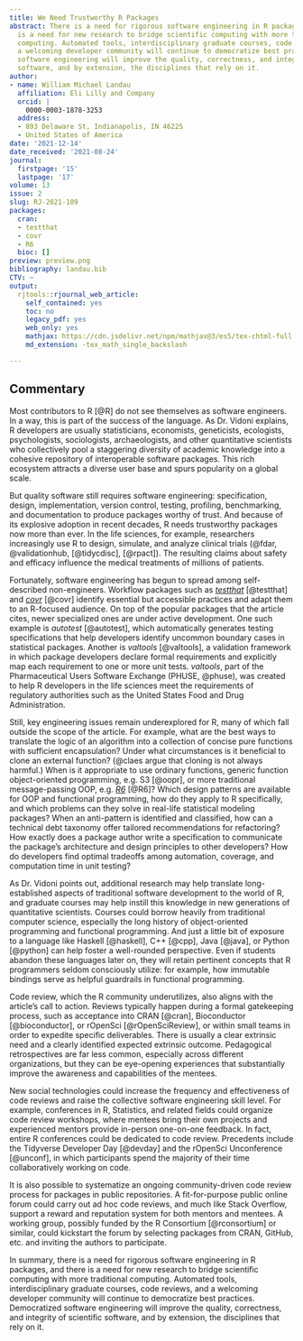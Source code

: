 ```yaml
---
title: We Need Trustworthy R Packages
abstract: There is a need for rigorous software engineering in R packages, and there
  is a need for new research to bridge scientific computing with more traditional
  computing. Automated tools, interdisciplinary graduate courses, code reviews, and
  a welcoming developer community will continue to democratize best practices. Democratized
  software engineering will improve the quality, correctness, and integrity of scientific
  software, and by extension, the disciplines that rely on it.
author:
- name: William Michael Landau
  affiliation: Eli Lilly and Company
  orcid: |
    0000-0003-1878-3253
  address:
  - 893 Delaware St, Indianapolis, IN 46225
  - United States of America
date: '2021-12-14'
date_received: '2021-08-24'
journal:
  firstpage: '15'
  lastpage: '17'
volume: 13
issue: 2
slug: RJ-2021-109
packages:
  cran:
  - testthat
  - covr
  - R6
  bioc: []
preview: preview.png
bibliography: landau.bib
CTV: ~
output:
  rjtools::rjournal_web_article:
    self_contained: yes
    toc: no
    legacy_pdf: yes
    web_only: yes
    mathjax: https://cdn.jsdelivr.net/npm/mathjax@3/es5/tex-chtml-full.js
    md_extension: -tex_math_single_backslash

---
```


::: article
# Commentary

Most contributors to R [@R] do not see themselves as software engineers.
In a way, this is part of the success of the language. As Dr. Vidoni
explains, R developers are usually statisticians, economists,
geneticists, ecologists, psychologists, sociologists, archaeologists,
and other quantitative scientists who collectively pool a staggering
diversity of academic knowledge into a cohesive repository of
interoperable software packages. This rich ecosystem attracts a diverse
user base and spurs popularity on a global scale.

But quality software still requires software engineering: specification,
design, implementation, version control, testing, profiling,
benchmarking, and documentation to produce packages worthy of trust. And
because of its explosive adoption in recent decades, R needs trustworthy
packages now more than ever. In the life sciences, for example,
researchers increasingly use R to design, simulate, and analyze clinical
trials (@fdar, @validationhub, [@tidycdisc], [@rpact]). The resulting
claims about safety and efficacy influence the medical treatments of
millions of patients.

Fortunately, software engineering has begun to spread among
self-described non-engineers. Workflow packages such as
[*testthat*](https://CRAN.R-project.org/package=testthat) [@testthat]
and [*covr*](https://CRAN.R-project.org/package=covr) [@covr] identify
essential but accessible practices and adapt them to an R-focused
audience. On top of the popular packages that the article cites, newer
specialized ones are under active development. One such example is
*autotest* [@autotest], which automatically generates testing
specifications that help developers identify uncommon boundary cases in
statistical packages. Another is *valtools* [@valtools], a validation
framework in which package developers declare formal requirements and
explicitly map each requirement to one or more unit tests. *valtools*,
part of the Pharmaceutical Users Software Exchange (PHUSE, @phuse), was
created to help R developers in the life sciences meet the requirements
of regulatory authorities such as the United States Food and Drug
Administration.

Still, key engineering issues remain underexplored for R, many of which
fall outside the scope of the article. For example, what are the best
ways to translate the logic of an algorithm into a collection of concise
pure functions with sufficient encapsulation? Under what circumstances
is it beneficial to clone an external function? (@claes argue that
cloning is not always harmful.) When is it appropriate to use ordinary
functions, generic function object-oriented programming, e.g. S3
[@oopr], or more traditional message-passing OOP, e.g.
[*R6*](https://CRAN.R-project.org/package=R6) [@R6]? Which design
patterns are available for OOP and functional programming, how do they
apply to R specifically, and which problems can they solve in real-life
statistical modeling packages? When an anti-pattern is identified and
classified, how can a technical debt taxonomy offer tailored
recommendations for refactoring? How exactly does a package author write
a specification to communicate the package's architecture and design
principles to other developers? How do developers find optimal tradeoffs
among automation, coverage, and computation time in unit testing?

As Dr. Vidoni points out, additional research may help translate
long-established aspects of traditional software development to the
world of R, and graduate courses may help instill this knowledge in new
generations of quantitative scientists. Courses could borrow heavily
from traditional computer science, especially the long history of
object-oriented programming and functional programming. And just a
little bit of exposure to a language like Haskell [@haskell], C++
[@cpp], Java [@java], or Python [@python] can help foster a well-rounded
perspective. Even if students abandon these languages later on, they
will retain pertinent concepts that R programmers seldom consciously
utilize: for example, how immutable bindings serve as helpful guardrails
in functional programming.

Code review, which the R community underutilizes, also aligns with the
article's call to action. Reviews typically happen during a formal
gatekeeping process, such as acceptance into CRAN [@cran], Bioconductor
[@bioconductor], or rOpenSci [@rOpenSciReview], or within small teams in
order to expedite specific deliverables. There is usually a clear
extrinsic need and a clearly identified expected extrinsic outcome.
Pedagogical retrospectives are far less common, especially across
different organizations, but they can be eye-opening experiences that
substantially improve the awareness and capabilities of the mentees.

New social technologies could increase the frequency and effectiveness
of code reviews and raise the collective software engineering skill
level. For example, conferences in R, Statistics, and related fields
could organize code review workshops, where mentees bring their own
projects and experienced mentors provide in-person one-on-one feedback.
In fact, entire R conferences could be dedicated to code review.
Precedents include the Tidyverse Developer Day [@devday] and the
rOpenSci Unconference [@unconf], in which participants spend the
majority of their time collaboratively working on code.

It is also possible to systematize an ongoing community-driven code
review process for packages in public repositories. A fit-for-purpose
public online forum could carry out ad hoc code reviews, and much like
Stack Overflow, support a reward and reputation system for both mentors
and mentees. A working group, possibly funded by the R Consortium
[@rconsortium] or similar, could kickstart the forum by selecting
packages from CRAN, GitHub, etc. and inviting the authors to
participate.

In summary, there is a need for rigorous software engineering in R
packages, and there is a need for new research to bridge scientific
computing with more traditional computing. Automated tools,
interdisciplinary graduate courses, code reviews, and a welcoming
developer community will continue to democratize best practices.
Democratized software engineering will improve the quality, correctness,
and integrity of scientific software, and by extension, the disciplines
that rely on it.
:::
